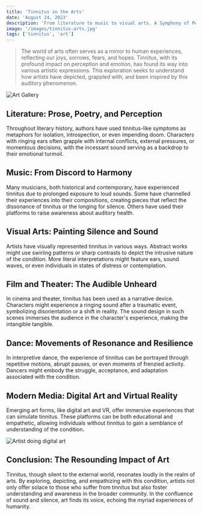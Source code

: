 ```yaml
---
title: 'Tinnitus in the Arts'
date: 'August 24, 2023'
description: 'From literature to music to visual arts. A Symphony of Perception and Expression.'
image: '/images/tinnitus-arts.jpg'
tags: ['tinnitus', 'art']
---
```


<Blockquote>
  The world of arts often serves as a mirror to human experiences, reflecting
  our joys, sorrows, fears, and hopes. Tinnitus, with its profound impact on
  perception and emotion, has found its way into various artistic expressions.
  This exploration seeks to understand how artists have depicted, grappled with,
  and been inspired by this auditory phenomenon.
</Blockquote>

<Image src="/images/tinnitus-arts.jpg" alt="Art Gallery" />

## <Highlighter>Literature: Prose, Poetry, and Perception</Highlighter>

Throughout literary history, authors have used tinnitus-like symptoms as metaphors for isolation, introspection, or even impending doom. Characters with ringing ears often grapple with internal conflicts, external pressures, or momentous decisions, with the incessant sound serving as a backdrop to their emotional turmoil.

<AdComponent />

## <Highlighter>Music: From Discord to Harmony</Highlighter>

Many musicians, both historical and contemporary, have experienced tinnitus due to prolonged exposure to loud sounds. Some have channelled their experiences into their compositions, creating pieces that reflect the dissonance of tinnitus or the longing for silence. Others have used their platforms to raise awareness about auditory health.

## <Highlighter>Visual Arts: Painting Silence and Sound</Highlighter>

Artists have visually represented tinnitus in various ways. Abstract works might use swirling patterns or sharp contrasts to depict the intrusive nature of the condition. More literal interpretations might feature ears, sound waves, or even individuals in states of distress or contemplation.

## <Highlighter>Film and Theater: The Audible Unheard</Highlighter>

In cinema and theater, tinnitus has been used as a narrative device. Characters might experience a ringing sound after a traumatic event, symbolizing disorientation or a shift in reality. The sound design in such scenes immerses the audience in the character's experience, making the intangible tangible.

<AdComponent />

## <Highlighter>Dance: Movements of Resonance and Resilience</Highlighter>

In interpretive dance, the experience of tinnitus can be portrayed through repetitive motions, abrupt pauses, or even moments of frenzied activity. Dancers might embody the struggle, acceptance, and adaptation associated with the condition.

## <Highlighter>Modern Media: Digital Art and Virtual Reality</Highlighter>

Emerging art forms, like digital art and VR, offer immersive experiences that can simulate tinnitus. These platforms can be both educational and empathetic, allowing individuals without tinnitus to gain a semblance of understanding of the condition.

<Image src="/images/digital-art.jpg" alt="Artist doing digital art" />

## <Highlighter>Conclusion: The Resounding Impact of Art</Highlighter>

Tinnitus, though silent to the external world, resonates loudly in the realm of arts. By exploring, depicting, and empathizing with this condition, artists not only offer solace to those who suffer from tinnitus but also foster understanding and awareness in the broader community. In the confluence of sound and silence, art finds its voice, echoing the myriad experiences of humanity.
